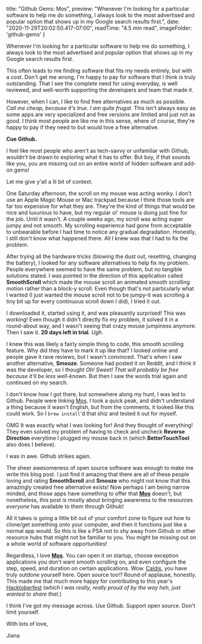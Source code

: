 
  title: "Github Gems: Mos",
  preview: "Whenever I'm looking for a particular software to help me do something, I always look to the most advertised and popular option that shows up in my Google search results first.",
  date: "2020-11-29T20:02:50.417-07:00",
  readTime: "4.5 min read",
  imageFolder: 'github-gems'
}


<div className={styles.postContent}>
  <p>
  Whenever I&#39;m looking for a particular software to help me do something, I always look to the most advertised and popular option that shows up in my Google search results first.
  </p>
  <p>This often leads to me finding software that fits my needs entirely, but with a cost. Don&#39;t get me wrong, I&#39;m happy to pay for software that I think is truly outstanding. That I see the complete need for using everyday, is well reviewed, and well-worth supporting the developers and team that made it.</p>
  <p>However, when I can, I like to find free alternatives as much as possible. <em>Call me cheap, because it&#39;s true. I am quite frugal.</em> This isn&#39;t always easy as some apps are very specialized and free versions are limited and just not as good. I think most people are like me in this sense, where of course, they&#39;re happy to pay if they need to but would love a free alternative.</p>
  <p><strong>Cue Github.</strong></p>
  <p>I feel like most people who aren&#39;t as tech-savvy or unfamiliar with Github, wouldn&#39;t be drawn to exploring what it has to offer. But boy, if that sounds like you, you are missing out on an entire world of hidden software and add-on gems!</p>
  <p>Let me give y&#39;all a lil bit of context.</p>
  <p>One Saturday afternoon, the scroll on my mouse was acting wonky. I don&#39;t use an Apple Magic Mouse or Mac trackpad because I think those tools are far too expensive for what they are. They&#39;re the kind of things that would be nice and luxurious to have, but my regular ol&#39; mouse is doing just fine for the job. Until it wasn&#39;t. A couple weeks ago, my scroll was acting super jumpy and not smooth. My scrolling experience had gone from acceptable to unbearable before I had time to notice any gradual degradation. Honestly, I still don&#39;t know what happened there. All I knew was that I had to fix the problem.</p>
  <p>After trying all the hardware tricks (blowing the dust out, resetting, changing the battery), I looked for any software alternatives to help fix my problem. People everywhere seemed to have the same problem, but no tangible solutions stated. I was pointed in the direction of this application called <strong>SmoothScroll</strong> which made the mouse scroll an animated smooth scrolling motion rather than a block-y scroll. Even though that&#39;s not particularly what I wanted (I just wanted the mouse scroll not to be jumpy-it was scrolling a tiny bit up for every continuous scroll down I did), I tried it out.</p>
  <p>I downloaded it, started using it, and was pleasantly surprised! This was working! Even though it didn&#39;t directly fix my problem, it solved it in a round-about way, and I wasn&#39;t seeing that crazy mouse jumpiness anymore. Then I saw it. <strong>20 days left in trial</strong>. <em>Ugh</em>.</p>
  <p>I knew this was likely a fairly simple thing to code, this smooth scrolling feature. Why did they have to mark it up like that? I looked online and people gave it rave reviews, but I wasn&#39;t convinced. That&#39;s when I saw another alternative, <strong>Smooze</strong>. Someone had posted it on Reddit, and I think it was the developer, so I thought <em>Oh! Sweet! That will probably be free because it&#39;ll be less well-known.</em> But then I saw the words trial again and continued on my search.</p>
  <p>I don&#39;t know how I got there, but somewhere along my hunt, I was led to Github. People were linking <a href="https://github.com/Caldis/Mos">Mos</a>. I took a quick peak, and didn&#39;t understand a thing because it wasn&#39;t English, but from the comments, it looked like this could work. So I <code>brew install</code>&#39;d that shiz and tested it out for myself.</p>
  <p>OMG It was exactly what I was looking for! And they thought of everything! They even solved my problem of having to check and uncheck <strong>Reverse Direction</strong> everytime I plugged my mouse back in (which <strong>BetterTouchTool</strong> also does I believe).</p>
  <div className={styles.imgHolder}>
    <div className='smaller-img'>
      <ImageWithCaption src="../images/github-gems/mos/Screen Shot 2020-11-29 at 7.48.39 PM.png" alt="mos1" caption="Mos"/>
    </div>
  </div>
  <div className={styles.imgHolder}>
    <div className='smaller-img'>
      <ImageWithCaption src="../images/github-gems/mos/Screen Shot 2020-11-29 at 7.48.50 PM.png" alt="mos2" caption="Mos"/>
    </div>
  </div>
  <div className={styles.imgHolder}>
    <div className='smaller-img'>
      <ImageWithCaption src="../images/github-gems/mos/Screen Shot 2020-11-29 at 7.49.01 PM.png" alt="mos3" caption="Mos"/>
    </div>
  </div>
  <p>I was in awe. Github strikes again.</p>
  <p>The sheer awesomeness of open source software was enough to make me write this blog post. I just find it amazing that there are all of these people loving and rating <strong>SmoothScroll</strong> and <strong>Smooze</strong> who might not know that this amazingly created free alternative exists! Now perhaps I am being narrow minded, and those apps have something to offer that <a href="https://github.com/Caldis/Mos"><strong>Mos</strong></a> doesn&#39;t, but nonetheless, this post is mostly about bringing awareness to the resources <em>everyone</em> has available to them through Github!</p>
  <p>All it takes is going a little bit out of your comfort zone to figure out how to clone/get something onto your computer, and then it functions just like a normal app would. So this is like a PSA not to shy away from Github or other resource hubs that might not be familiar to you. You might be missing out on a whole world of software opportunities!</p>
  <p>Regardless, I love <a href="https://github.com/Caldis/Mos"><strong>Mos</strong></a>. You can open it on startup, choose exception applications you don&#39;t want smooth scrolling on, and even configure the step, speed, and duration on certain applications. Wow. <a href="https://github.com/Caldis/Mos/commits?author=Caldis">Caldis</a>, you have truly outdone yourself here. Open source too!? Round of applause, honestly. This made me that much more happy for contributing to this year&#39;s <a href="https://hacktoberfest.digitalocean.com/">Hacktoberfest</a> (<em>which I was really, really proud of by the way heh, just wanted to share that.</em>)</p>
  <p>I think I&#39;ve got my message across. Use Github. Support open source. Don&#39;t limit yourself.</p>
  <p>With lots of love,</p>
  <p>Jiana</p>
</div>

